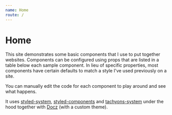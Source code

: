 ---
name: Home
route: /
---

# Home

This site demonstrates some basic components that I use to put together websites. Components can be configured using props that are listed
in a table below each sample component. In lieu of specific properties, most components have certain defaults to match a style I've used previously on a site.

You can manually edit the code for each component to play around and see what happens.

It uses [styled-system](https://jxnblk.com/styled-system), [styled-components](https://www.styled-components.com/) and [tachyons-system](https://github.com/tachyons-css/tachyons-system) under the hood together with [Docz](https://www.docz.site/) (with a custom theme).
